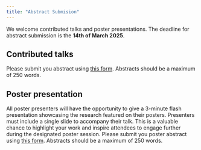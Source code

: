 ```yaml
---
title: "Abstract Submision"
---
```


We welcome contributed talks and poster presentations. The deadline for abstract submission is the **14th of March 2025**.

## Contributed talks

Please submit you abstract using [this form](https://forms.office.com/Pages/ResponsePage.aspx?id=KVxybjp2UE-B8i4lTwEzyJqR-CXnEDNJstG6HYmoV49UMzM3NFJOMUg5QVpXVUhZSEVLMVZUMDZESy4u). Abstracts should be a maximum of 250 words.

## Poster presentation

All poster presenters will have the opportunity to give a 3-minute flash presentation showcasing the research featured on their posters. Presenters must include a single slide to accompany their talk. This is a valuable chance to highlight your work and inspire attendees to engage further during the designated poster session. Please submit you poster abstract using [this form](https://forms.office.com/Pages/ResponsePage.aspx?id=KVxybjp2UE-B8i4lTwEzyJqR-CXnEDNJstG6HYmoV49UMzM3NFJOMUg5QVpXVUhZSEVLMVZUMDZESy4u). Abstracts should be a maximum of 250 words.

